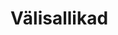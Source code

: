 ```{=html}
<!--
The bib chunk below must go last in this document according to how R Markdown renders.  More info is at http://rmarkdown.rstudio.com/authoring_bibliographies_and_citations.html
-->
```
```{=html}
<!-- 
If you'd like to change the name of the bibliography to something else,
delete "References" and replace it.
-->
```
# Välisallikad {.unnumbered}

```{=html}
<!--
This manually sets the header for this unnumbered chapter.
-->
```
\markboth{References}{References}

```{=html}
<!--
To remove the indentation of the first entry.
-->
```
\noindent

\setlength{\parindent}{-0.20in}
